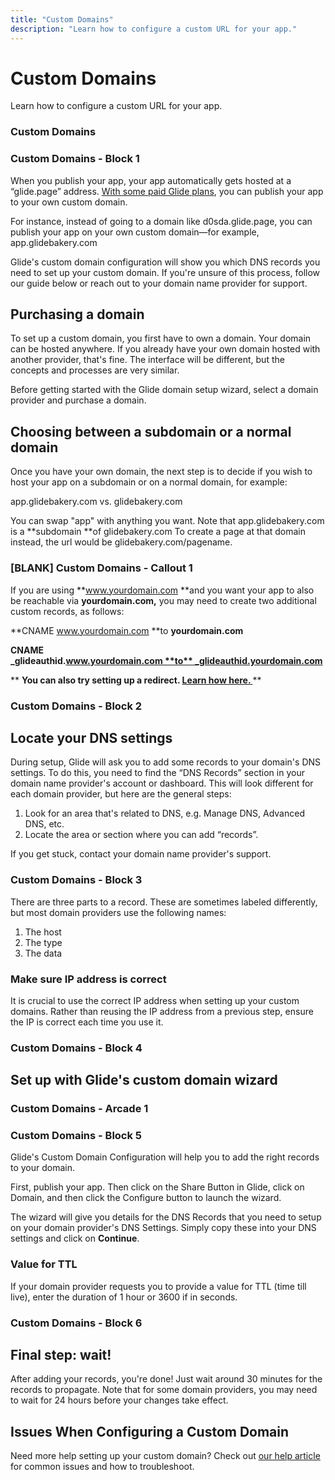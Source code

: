 ```yaml
---
title: "Custom Domains"
description: "Learn how to configure a custom URL for your app."
---
```


# Custom Domains

Learn how to configure a custom URL for your app.

### Custom Domains

### Custom Domains - Block 1

When you publish your app, your app automatically gets hosted at a “glide.page” address. [With some paid Glide plans](https://www.glideapps.com/pricing), you can publish your app to your own custom domain.

For instance, instead of going to a domain like d0sda.glide.page, you can publish your app on your own custom domain—for example, app.glidebakery.com

Glide's custom domain configuration will show you which DNS records you need to set up your custom domain. If you're unsure of this process, follow our guide below or reach out to your domain name provider for support. 

## Purchasing a domain

To set up a custom domain, you first have to own a domain. Your domain can be hosted anywhere. If you already have your own domain hosted with another provider, that's fine. The interface will be different, but the concepts and processes are very similar.

Before getting started with the Glide domain setup wizard, select a domain provider and purchase a domain. 

## Choosing between a subdomain or a normal domain

Once you have your own domain, the next step is to decide if you wish to host your app on a subdomain or on a normal domain, for example:

app.glidebakery.com vs. glidebakery.com

You can swap "app" with anything you want. Note that app.glidebakery.com is a **subdomain **of glidebakery.com To create a page at that domain instead, the url would be glidebakery.com/pagename.

### [BLANK] Custom Domains - Callout 1

If you are using **www.yourdomain.com **and you want your app to also be reachable via **yourdomain.com,** you may need to create two additional custom records, as follows:

**CNAME www.yourdomain.com **to **yourdomain.com**

**CNAME _glideauthid.www.yourdomain.com **to** _glideauthid.yourdomain.com**

**
**You can also try setting up a redirect. [Learn how here. ](https://www.hostinger.com/tutorials/how-to-redirect-non-www-urls-to-www)**
**

### Custom Domains - Block 2

## Locate your DNS settings

During setup, Glide will ask you to add some records to your domain's DNS settings. To do this, you need to find the “DNS Records” section in your domain name provider's account or dashboard. This will look different for each domain provider, but here are the general steps:

1. Look for an area that's related to DNS, e.g. Manage DNS, Advanced DNS, etc.
2. Locate the area or section where you can add “records”.

If you get stuck, contact your domain name provider's support.



### Custom Domains - Block 3

There are three parts to a record. These are sometimes labeled differently, but most domain providers use the following names:

1. The host
2. The type
3. The data



### Make sure IP address is correct

It is crucial to use the correct IP address when setting up your custom domains. Rather than reusing the IP address from a previous step, ensure the IP is correct each time you use it.

### Custom Domains - Block 4

## Set up with Glide's custom domain wizard



### Custom Domains - Arcade 1

### Custom Domains - Block 5

Glide's Custom Domain Configuration will help you to add the right records to your domain.

First, publish your app. Then click on the Share Button in Glide, click on Domain, and then click the Configure button to launch the wizard.

The wizard will give you details for the DNS Records that you need to setup on your domain provider's DNS Settings. Simply copy these into your DNS settings and click on **Continue**.

### Value for TTL

If your domain provider requests you to provide a value for TTL (time till live), enter the duration of 1 hour or 3600 if in seconds.

### Custom Domains - Block 6

## Final step: wait!

After adding your records, you're done! Just wait around 30 minutes for the records to propagate. Note that for some domain providers, you may need to wait for 24 hours before your changes take effect.

## Issues When Configuring a Custom Domain

Need more help setting up your custom domain? Check out [our help article]( https://help.glideapps.com/en/articles/9421250-troubleshooting-custom-domains) for common issues and how to troubleshoot. 

